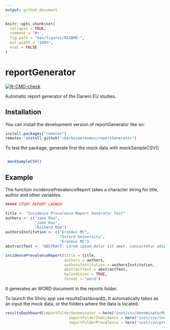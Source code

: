```yaml
---
output: github_document
---
```


<!-- README.md is generated from README.Rmd. Please edit that file -->

```r
knitr::opts_chunk$set(
  collapse = TRUE,
  comment = "#>",
  fig.path = "man/figures/README-",
  out.width = "100%",
  eval = FALSE
)
```

# reportGenerator

<!-- badges: start -->
[![R-CMD-check](https://github.com/darwin-eu-dev/ReportGenerator/actions/workflows/R-CMD-check.yaml/badge.svg)](https://github.com/darwin-eu-dev/ReportGenerator/actions/workflows/R-CMD-check.yaml)
<!-- badges: end -->

Automatic report generator of the Darwin EU studies. 

## Installation

You can install the development version of reportGenerator like so:

``` r
install.packages("remotes")
remotes::install_github("cbarbozaerasmus/reportGenerator")
```

To test the package, generate first the mock data with mockSampleCSV()

``` r

 mockSampleCSV()
```

## Example

The function incidencePrevalenceReport takes a character string for title, author and other variables. 

```r
##### STUDY REPORT LAUNCH

title <- "Incidence Prevalence Report Generator Test"
authors <- c("Jane Roe",
             "John Roe",
             "Richard Roe")
authorsInstitution <- c("Erasmus MC",
                        "Oxford University",
                        "Erasmus MC")
abstractText <- "ABSTRACT: Lorem ipsum dolor sit amet, consectetur adipiscing elit, sed do eiusmod tempor incididunt ut labore et dolore magna aliqua. Ut enim ad minim veniam, quis nostrud exercitation ullamco laboris nisi ut aliquip ex ea commodo consequat."

incidencePrevalenceReport(title = title,
                          authors = authors,
                          authorsInstitution = authorsInstitution,
                          abstractText = abstractText,
                          byCondition = TRUE,
                          format = "word")

```

It generates an WORD document in the reports folder. 

To launch the Shiny app use resultsDashboard(). It automatically takes as an input the mock data, or the folders where the data is located. 

```r

resultsDashboard(importFolderDenominator = here("inst/csv/denominatorMockData"),
                            importFolderIndcidence = here("inst/csv/incidenceMockResults"),
                            importFolderPrevalence = here("inst/csv/prevalenceMockResults"))


```
